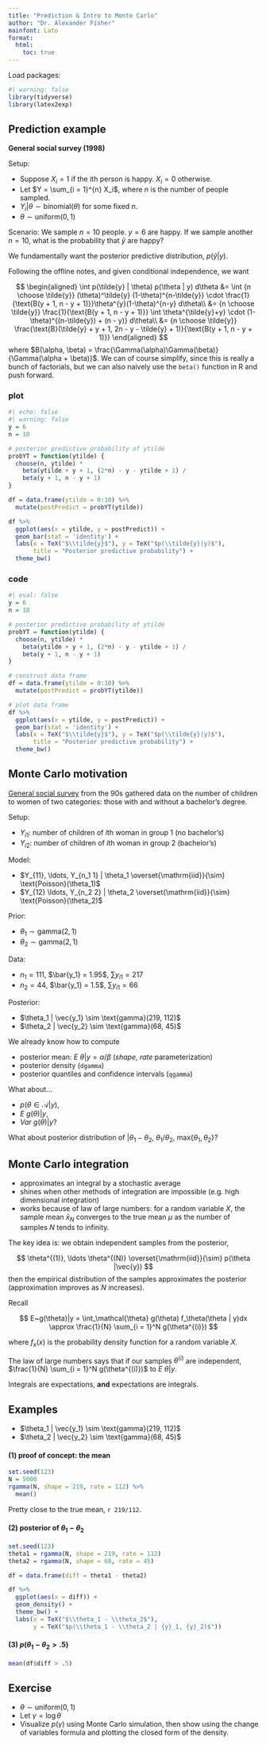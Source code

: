 ```yaml
---
title: "Prediction & Intro to Monte Carlo"
author: "Dr. Alexander Fisher"
mainfont: Lato
format: 
  html:
    toc: true
---
```


Load packages: 

```r
#| warning: false
library(tidyverse)
library(latex2exp)
```

## Prediction example

**General social survey (1998)**

Setup:

- Suppose $X_i = 1$ if the ith person is happy. $X_i = 0$ otherwise.
- Let $Y = \sum_{i = 1}^{n} X_i$, where $n$ is the number of people sampled.
- $Y_i | \theta \sim \text{binomial}(\theta)$ for some fixed $n$.
- $\theta \sim \text{uniform}(0, 1)$

Scenario: We sample $n = 10$ people. $y = 6$ are happy. If we sample another $n = 10$, what is the probability that $\tilde{y}$ are happy?

We fundamentally want the posterior predictive distribution, $p(\tilde{y} | y)$.

Following the offline notes, and given conditional independence, we want

<!-- E\left[ -->
<!-- {n \choose \tilde{y}} -->
<!-- (\theta)^\tilde{y} (1-\theta)^{n-\tilde{y}} -->
<!-- | y -->
<!-- \right] &=  -->

$$
\begin{aligned}
\int p(\tilde{y} | \theta) p(\theta | y) d\theta
&=
\int {n \choose \tilde{y}}
(\theta)^\tilde{y} (1-\theta)^{n-\tilde{y}}
\cdot
\frac{1}{\text{B(y + 1, n - y + 1)}}\theta^{y}(1-\theta)^{n-y}
d\theta\\
&= {n \choose \tilde{y}} \frac{1}{\text{B(y + 1, n - y + 1)}} \int \theta^{\tilde{y}+y} \cdot 
(1-\theta)^{(n-\tilde{y}) + (n - y)} d\theta\\
&= {n \choose \tilde{y}}
\frac{\text{B}(\tilde{y} + y + 1, 2n - y - \tilde{y} + 1)}{\text{B(y + 1, n - y + 1)}}
\end{aligned}
$$
where $B(\alpha, \beta) = \frac{\Gamma(\alpha)\Gamma(\beta)}{\Gamma(\alpha + \beta)}$. We can of course simplify, since this is really a bunch of factorials, but we can also naively use the `beta()` function in R and push forward.

::: panel-tabset

### plot

```r
#| echo: false
#| warning: false
y = 6
n = 10

# posterior predictive probability of ytilde
probYT = function(ytilde) {
  choose(n, ytilde) * 
    beta(ytilde + y + 1, (2*n) - y - ytilde + 1) / 
    beta(y + 1, n - y + 1)
}

df = data.frame(ytilde = 0:10) %>%
  mutate(postPredict = probYT(ytilde))

df %>%
  ggplot(aes(x = ytilde, y = postPredict)) +
  geom_bar(stat = 'identity') +
  labs(x = TeX("$\\tilde{y}$"), y = TeX("$p(\\tilde{y}|y)$"),
       title = "Posterior predictive probability") +
  theme_bw()
```

### code

```r
#| eval: false
y = 6
n = 10

# posterior predictive probability of ytilde
probYT = function(ytilde) {
  choose(n, ytilde) * 
    beta(ytilde + y + 1, (2*n) - y - ytilde + 1) / 
    beta(y + 1, n - y + 1)
}

# construct data frame
df = data.frame(ytilde = 0:10) %>%
  mutate(postPredict = probYT(ytilde))

# plot data frame
df %>%
  ggplot(aes(x = ytilde, y = postPredict)) +
  geom_bar(stat = 'identity') +
  labs(x = TeX("$\\tilde{y}$"), y = TeX("$p(\\tilde{y}|y)$"),
       title = "Posterior predictive probability") +
  theme_bw()
```

:::

## Monte Carlo motivation

[General social survey](https://gss.norc.org/) from the 90s gathered data on the number of children to women of two categories: those with and without a bachelor's degree. 

Setup:

- $Y_{i1}$: number of children of $i$th woman in group 1 (no bachelor's)
- $Y_{i2}$: number of children of $i$th woman in group 2 (bachelor's)

Model: 

- $Y_{11}, \ldots, Y_{n_1 1} | \theta_1 \overset{\mathrm{iid}}{\sim} \text{Poisson}(\theta_1)$
- $Y_{12} \ldots, Y_{n_2 2} | \theta_2 \overset{\mathrm{iid}}{\sim} \text{Poisson}(\theta_2)$

Prior:

- $\theta_1 \sim \text{gamma}(2, 1)$
- $\theta_2 \sim \text{gamma}(2, 1)$

Data: 

- $n_1 = 111$, $\bar{y_1} = 1.95$, $\sum y_{i 1} = 217$
- $n_2 = 44$, $\bar{y_1} = 1.5$, $\sum y_{i 1} = 66$

Posterior:

- $\theta_1 | \vec{y_1} \sim \text{gamma}(219, 112)$
- $\theta_2 | \vec{y_2} \sim \text{gamma}(68, 45)$


We already know how to compute 

- posterior mean: $E~\theta | y = \alpha / \beta$ (*shape*, *rate* parameterization)
- posterior density (`dgamma`)
- posterior quantiles and confidence intervals (`qgamma`)

What about...

- $p(\theta \in \mathcal{A} | y)$,
- $E~g(\theta) | y$,
- $Var~g(\theta) | y$?

What about posterior distribution of $|\theta_1 - \theta_2$, $\theta_1 / \theta_2$, $\text{max} \{\theta_1, \theta_2 \}$?

## Monte Carlo integration

- approximates an integral by a stochastic average
- shines when other methods of integration are impossible (e.g. high dimensional integration)
- works because of law of large numbers:  for a random variable $X$, the sample mean $\bar{x}_N$ converges to the true mean $\mu$ as the number of samples $N$ tends to infinity.

The key idea is: we obtain independent samples from the posterior, 

$$
\theta^{(1)}, \ldots \theta^{(N)} \overset{\mathrm{iid}}{\sim} p(\theta |\vec{y})
$$
then the empirical distribution of the samples approximates the posterior (approximation improves as $N$ increases).

Recall

$$
E~g(\theta)|y = \int_\mathcal{\theta} g(\theta) f_\theta(\theta | y)dx \approx \frac{1}{N} \sum_{i = 1}^N g(\theta^{(i)}) 
$$

where $f_x(x)$ is the probability density function for a random variable $X$.

The law of large numbers says that if our samples $\theta^{(i)}$ are independent, $\frac{1}{N} \sum_{i = 1}^N g(\theta^{(i)})$ to $E~\theta|y$.

:::callout-note
Integrals are expectations, **and** expectations are integrals.
:::

## Examples

- $\theta_1 | \vec{y_1} \sim \text{gamma}(219, 112)$
- $\theta_2 | \vec{y_2} \sim \text{gamma}(68, 45)$

#### (1) proof of concept: the mean

```r
set.seed(123)
N = 5000
rgamma(N, shape = 219, rate = 112) %>%
  mean()
```

Pretty close to the true mean, `r 219/112`. 

#### (2) posterior of $\theta_1 - \theta_2$

```r
set.seed(123)
theta1 = rgamma(N, shape = 219, rate = 112)
theta2 = rgamma(N, shape = 68, rate = 45)

df = data.frame(diff = theta1 - theta2)

df %>%
  ggplot(aes(x = diff)) + 
  geom_density() +
  theme_bw() +
  labs(x = TeX("$\\theta_1 - \\theta_2$"),
       y = TeX("$p(\\theta_1 - \\theta_2 | {y}_1, {y}_2)$"))
```

#### (3) $p(\theta_1 - \theta_2> .5)$

```r
mean(df$diff > .5)
```



::: callout-important
## Exercise
- $\theta  \sim \text{uniform}(0, 1)$
- Let $\gamma = \log \theta$
- Visualize $p(\gamma)$ using Monte Carlo simulation, then show using the change of variables formula and plotting the closed form of the density.
:::

<!-- ```{r} -->
<!-- theta = runif(1000) -->
<!-- gamma = log(theta) -->
<!-- hist(gamma) -->

<!-- f = function(x) { -->
<!--   return(exp(x)) -->
<!-- } -->

<!-- df = data.frame(gamma = -7:0) -->
<!-- df2 = data.frame(gammaSamples = log(theta)) -->

<!-- df %>% -->
<!--   ggplot(aes(x = gamma)) + -->
<!--   stat_function(fun = f, col = 'red', alpha = 0.5) + -->
<!--   geom_density(data = df2, aes(x = gammaSamples),  -->
<!--                col = 'steelblue', alpha = 0.5) -->
<!-- ``` -->



